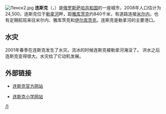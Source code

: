 [[File:Ленск2.jpg|thumb]]
'''连斯克'''（{{lang-ru|'''Ленск'''}}，{{lang-en|'''Lensk'''}}）是[[俄罗斯|俄罗斯]][[萨哈共和国|萨哈共和国]]的一座城市，2008年人口估计为24,500。连斯克位于[[勒拿河|勒拿河]]畔，距[[雅库茨克|雅库茨克]]约840千米，有道路连接[[米尔内_(萨哈共和国)|米尔内]]，也有定期航班来往米尔内、雅库茨克和[[伊尔库茨克|伊尔库茨克]]。连斯克是勒拿河的主要港口。

==水灾==
2001年春季在连斯克发生了水灾。流冰的时候连斯克被勒拿河淹没了。
洪水之后连斯克变得很大。水灾给了它动机发展。

==外部链接==
{{commons category|Lensk}}
*{{ru icon}} [http://lensk.narod.ru/ 连斯克官方网站] {{Wayback|url=http://lensk.narod.ru/ |date=20071022223124 }}
*{{ru icon}} [http://lenskfirstschool.narod.ru/ 连斯克小学网站] {{Wayback|url=http://lenskfirstschool.narod.ru/ |date=20071022164904 }}

{{coord|60|43|10|N|114|55|55|E|display=title|region:RU_type:city(24581)_source:dewiki}}

{{薩哈共和國行政區劃}}
{{萨哈共和国各区首府}}

[[Category:萨哈共和国城市|Л]]
{{russia-geo-stub}}